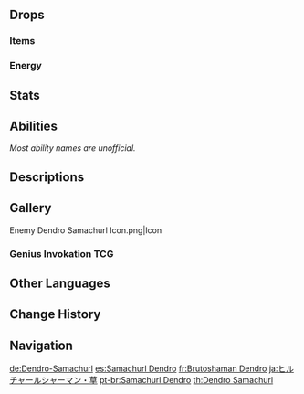 {{Enemy Infobox
|image    = Enemy Dendro Samachurl.png
|dmgtype  = Physical
|weakpoint = yes
|element  = Dendro
|family   = Hilichurls
|group    = Samachurls
|type     = Common Enemies
}}
{{Enemy Intro}}

==Drops==
===Items===
{{Drops Table|type=Samachurls}}

===Energy===
{{Energy Drops
|type  = Dendro
|hp1   = 60
|p1    = 1
|hp2   = 0
|p2    = 1
}}

==Stats==
{{Enemy Stats
|dendro_res   = 50%
|hp_type      = 1
|hp_ratio     = 1
|atk_ratio    = 4
}}

==Abilities==
''Most ability names are unofficial.''
{{Enemy Attacks
|name_1 = Venomous Vines
|desc_1 = Summons three thorny vines on the battlefield, blocking off a wide area and dealing extremely minor {{Color|Physical DMG}} to players that come in contact. The vines can be destroyed using {{Pyro}}.
{{Elemental Shield Data|Wood|1.2}}

|name_2 = Dendro Field
|desc_2 = Summons a green field around the player that applies '''1.6''' [[gauge unit]]s of {{Dendro}} every '''0.5s''' to any player or enemy within it, but does not deal DMG. This Dendro status lasts for 8 seconds.

|name_3 = Staff Strike
|desc_3 = If the player is within melee range, swings its staff at the player, dealing '''100% ATK''' as {{Color|Physical DMG}} and knocking the player back. The Samachurl also falls in the process due to the staff's weight.
}}

==Descriptions==
{{Description|A wizened, mumbling hilichurl, one that awakens the might of Dendro.<br>Hilichurls especially gifted in commanding the elements who often reach the zenith of their skill in their twilight years. A grudge stirs beneath that mask, and poison ivy sprouts as hateful whispers issue forth from it.|[[Archive]]}}

==Gallery==
<gallery>
Enemy Dendro Samachurl Icon.png|Icon
</gallery>

===Genius Invokation TCG===
{{Genius Invokation TCG Cards by Featured Gallery}}

==Other Languages==
{{Other Languages
|en      = Dendro Samachurl
|zhs     = 草丘丘萨满
|zhs_rm  = Cǎo Qiūqiū Sàmǎn
|zht     = 草丘丘薩滿
|zht_rm  = Cǎo Qiūqiū Sàmǎn
|zh_tl   = {{Lex|Dendro|zh}} Hilichurl Shaman
|ja      = ヒルチャールシャーマン・草
|ja_rm   = Hiruchaaru Shaaman - Kusa
|ja_tl   = Hilichurl Shaman: {{Lex|Dendro|ja}}
|ko      = 풀 츄츄 샤먼
|ko_tl   = {{Lex|Dendro|ko}} Hilichurl Shaman
|es      = Samachurl Dendro
|es_tl   = Dendro Samachurl
|fr      = Brutoshaman Dendro
|fr_tl   = Dendro {{Lex|Samachurl|fr}}
|ru      = Дендро шамачурл
|ru_tl   = Dendro Samachurl
|th      = Dendro Samachurl
|vi      = Phù Thủy Hilichurl Thảo
|vi_tl   = Dendro Hilichurl Sorcerer
|de      = Dendro-Samachurl
|de_tl   = Dendro Samachurl
|id      = Dendro Samachurl
|pt      = Samachurl Dendro
|pt_tl   = Dendro Samachurl
|tr      = Doğa Dağ Şamanı
|tr_tl   = {{Lex|Dendro|tr}} {{Lex|Samachurl|tr}}
|it      = Sciamachurl di Dendro
|it_tl   = Dendro {{Lex|Samachurl|it}}
}}

==Change History==
{{Change History|1.0}}

==Navigation==
{{Enemy Navbox|type=Common}}

[[de:Dendro-Samachurl]]
[[es:Samachurl Dendro]]
[[fr:Brutoshaman Dendro]]
[[ja:ヒルチャールシャーマン・草]]
[[pt-br:Samachurl Dendro]]
[[th:Dendro Samachurl]]